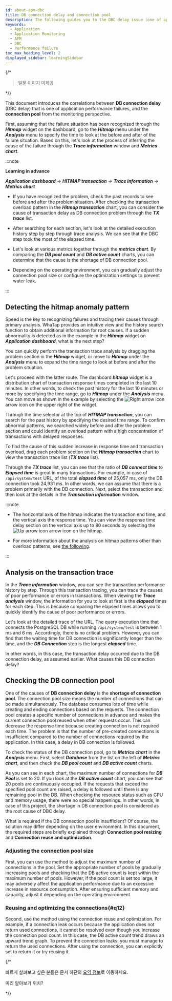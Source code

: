 ```yaml
---
id: about-apm-dbc
title: DB connection delay and connection pool
description: The following guides you to the DBC delay issue (one of application performance failures) and the connection pool.
keywords:
  - Application
  - Application Monitoring
  - APM
  - DBC
  - Performance failure
toc_max_heading_level: 2
displayed_sidebar: learningSidebar
---
```


{/*

> 일문 이미지 미제공

*/}

This document introduces the correlations between **DB connection delay** (DBC delay) that is one of application performance failures, and the **connection pool** from the monitoring perspective.

First, assuming that the failure situation has been recognized through the **_Hitmap_** widget on the dashboard, go to the **_Hitmap_** menu under the **_Analysis_** menu to specify the time to look at the before and after of the failure situation. Based on this, let's look at the process of inferring the cause of the failure through the **_Trace information_** window and **_Metrics chart_**. 

:::note

**Learning in advance**

**_Application dashboard_** → **_HITMAP transaction_** → **_Trace information_** → **_Metrics chart_**

- If you have recognized the problem, check the past records to see before and after the problem situation. After checking the transaction overload pattern in the **_Hitmap transaction_** chart, you can consider the cause of transaction delay as DB connection problem through the **_TX trace_** list.

- After searching for each section, let's look at the detailed execution history step by step through trace analysis. We can see that the DBC step took the most of the elapsed time.

- Let's look at various metrics together through the **_metrics chart_**. By comparing the **_DB pool count_** and **_DB active count_** charts, you can determine that the cause is the shortage of DB connection pool.

- Depending on the operating environment, you can gradually adjust the connection pool size or configure the optimization settings to prevent water leak.

:::

## Detecting the hitmap anomaly pattern

<ImgLang img='best-p/apm-dbc-hitmap-hl.png' desc='히트맵 이상 패턴 감지' />

Speed is the key to recognizing failures and tracing their causes through primary analysis. WhaTap provides an intuitive view and the history search function to obtain additional information for root causes. If a sudden abnormality is detected as in the example in the **_Hitmap_** widget on **_Application dashboard_**, what is the next step? 

You can quickly perform the transaction trace analysis by dragging the problem section in the **_Hitmap_** widget, or move to **_Hitmap_** under the **_Analysis_** menu to expand the time range to look at before and after the problem situation. 

<ImgLang img='best-p/apm-dbc-hitmap-hitmap-tx.png' desc='히트맵 트랜잭션 차트 이동 sc' />

Let's proceed with the latter route. The dashboard **_hitmap_** widget is a distribution chart of transaction response times completed in the last 10 minutes. In other words, to check the past history for the last 10 minutes or more by specifying the time range, go to **_Hitmap_** under the **_Analysis_** menu. You can move as shown in the example by selecting the ![Right arrow icon](/img/ic-s-right.svg) arrow icon on the upper right of the widget.

Through the time selector at the top of **_HITMAP transaction_**, you can search for the past history by specifying the desired time range. To confirm abnormal patterns, we searched widely before and after the problem section and could identify an overload pattern with a high concentration of transactions with delayed responses. 

<ImgLang img='best-p/apm-dbc-hitmap-drag.png' desc='히트맵 드래그' />

To find the cause of this sudden increase in response time and transaction overload, drag each problem section on the **_Hitmap transaction_** chart to view the transaction trace list (**_TX trace_** list). 

<ImgLang img='best-p/apm-dbc-hitmap-tr-list.png' desc='히트맵 트랜잭션 목록' />

Through the **_TX trace_** list, you can see that the ratio of **_DB connect time_** to **_Elapsed time_** is great in many transactions. For example, in case of `/api/system/test` URL, of the total **_elapsed time_** of 25,057 ms, only the DB connection took 24,931 ms. In other words, we can assume that there is a problem primarily with the DB connection. Next, select the transaction and then look at the details in the **_Transaction information_** window.

:::note 

- The horizontal axis of the hitmap indicates the transaction end time, and the vertical axis the response time. You can view the response time delay section on the vertical axis up to 80 seconds by selecting the ![Up arrow icon](/img/ic-s-up.svg) arrow icon on the hitmap.

- For more information about the analysis on hitmap patterns other than overload patterns, see [the following](about-apm-hitmap-class#about-hitmap-pattern-analysis).

:::

## Analysis on the transaction trace

In the **_Trace information_** window, you can see the transaction performance history by step. Through this transaction tracing, you can trace the causes of poor performance or errors in transactions. When viewing the **_Trace analysis_** window, the information for you to look at first is the **_elapsed_** times for each step. This is because comparing the elapsed times allows you to quickly identify the cause of poor performance or errors. 

<ImgLang img='best-p/apm-dbc-tx-tr.png' desc='트랜잭션 트레이스 분석 sc' />

Let's look at the detailed trace of the URL. The query execution time that connects the PostgreSQL DB while running `/api/system/test` is between 1 ms and 6 ms. Accordingly, there is no critical problem. However, you can find that the waiting time for DB connection is significantly longer than the time, and the **_DB Connection_** step is the longest **_elapsed_** time.

In other words, in this case, the transaction delay occurred due to the DB connection delay, as assumed earlier. What causes this DB connection delay? 

## Checking the DB connection pool

One of the causes of **DB connection delay** is the **shortage of connection pool**. The connection pool size means the number of connections that can be made simultaneously. The database consumes lots of time while creating and ending connections based on the requests. The connection pool creates a specific number of connections in advance and makes the current connection pool reused when other requests occur. This can decrease the response time because creating connection is not required each time. The problem is that the number of pre-created connections is insufficient compared to the number of connections required by the application. In this case, a delay in DB connection is followed. 

To check the status of the DB connection pool, go to **_Metrics chart_** in the **_Analysis_** menu. First, select **_Database_** from the list on the left of **_Metrics chart_**, and then check the **_DB pool count_** and **_DB active count_** charts.

<ImgLang img='best-p/apm-dbc-mcht.png' desc='메트릭스 차트' />

As you can see in each chart, the maximum number of connections for **_DB Pool_** is set to 20. If you look at the **_DB active count_** chart, you can see that 20 pools are continuously occupied. If the requests that exceed the specified pool count are raised, a delay is followed until there is any remaining pool in the DB. When checking the resource status such as CPU and memory usage, there were no special happenings. In other words, in case of this project, the shortage in DB connection pool is considered as the root cause of DBC delay. 

What is required if the DB connection pool is insufficient? Of course, the solution may differ depending on the user environment. In this document, the required steps are briefly explained through **Connection pool resizing** and **Connection reuse and optimization**.

### Adjusting the connection pool size

First, you can use the method to adjust the maximum number of connections in the pool. Set the appropriate number of pools by gradually increasing pools and checking that the DB active count is kept within the maximum number of pools. However, if the pool count is set too large, it may adversely affect the application performance due to an excessive increase in resource consumption. After ensuring sufficient memory and capacity, adjust it depending on the operating environment.

### Reusing and optimizing the connections{#q12}

Second, use the method using the connection reuse and optimization. For example, if a connection leak occurs because the application does not return used connections, it cannot be resolved even though you increase the connection pool count. In this case, the DB active count trend draws an upward trend graph. To prevent the connection leaks, you must manage to return the used connections. After using the connection, you can explicitly set to return it or try reusing it.

{/*

>

빠르게 살펴보고 싶은 분들은 문서 하단의 [요약 정보](#q12)로 이동하세요.

미리 알아보기 위치?

*/}
